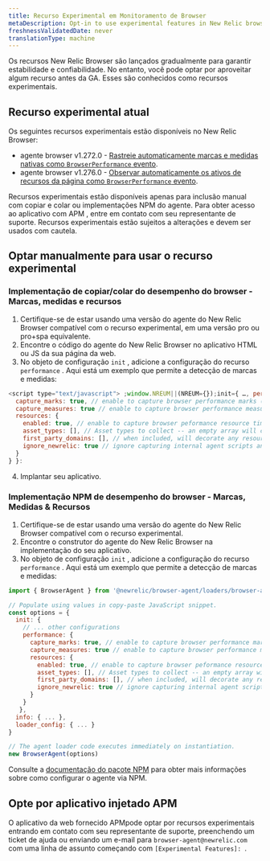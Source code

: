 ```yaml
---
title: Recurso Experimental em Monitoramento de Browser
metaDescription: Opt-in to use experimental features in New Relic browser monitoring before they're generally available.
freshnessValidatedDate: never
translationType: machine
---
```


Os recursos New Relic Browser são lançados gradualmente para garantir estabilidade e confiabilidade. No entanto, você pode optar por aproveitar algum recurso antes da GA. Esses são conhecidos como recursos experimentais.

## Recurso experimental atual

Os seguintes recursos experimentais estão disponíveis no New Relic Browser:

* agente browser v1.272.0 - [Rastreie automaticamente marcas e medidas nativas como `BrowserPerformance` evento](/docs/browser/new-relic-browser/browser-pro-features/marks-and-measures).
* agente browser v1.276.0 - [Observar automaticamente os ativos de recursos da página como `BrowserPerformance` evento](/docs/browser/new-relic-browser/browser-pro-features/page-resources).

<Callout variant="important">
  Recursos experimentais estão disponíveis apenas para inclusão manual com copiar e colar ou implementações NPM do agente. Para obter acesso ao aplicativo com APM , entre em contato com seu representante de suporte. Recursos experimentais estão sujeitos a alterações e devem ser usados com cautela.
</Callout>

## Optar manualmente para usar o recurso experimental

### Implementação de copiar/colar do desempenho do browser - Marcas, medidas e recursos

1. Certifique-se de estar usando uma versão do agente do New Relic Browser compatível com o recurso experimental, em uma versão pro ou pro+spa equivalente.
2. Encontre o código do agente do New Relic Browser no aplicativo HTML ou JS da sua página da web.
3. No objeto de configuração `init` , adicione a configuração do recurso `performance` . Aqui está um exemplo que permite a detecção de marcas e medidas:

```js
<script type="text/javascript"> ;window.NREUM||(NREUM={});init={ …, performance: {
  capture_marks: true, // enable to capture browser performance marks (default false)
  capture_measures: true // enable to capture browser performance measures (default false)
  resources: {
    enabled: true, // enable to capture browser peformance resource timings (default false)
    asset_types: [], // Asset types to collect -- an empty array will collect all types (default []). See https://developer.mozilla.org/en-US/docs/Web/API/PerformanceResourceTiming/initiatorType for the list of types.
    first_party_domains: [], // when included, will decorate any resource as a first party resource if matching (default [])
    ignore_newrelic: true // ignore capturing internal agent scripts and harvest calls (default true)
  }
} }:
```

4. Implantar seu aplicativo.

### Implementação NPM de desempenho do browser - Marcas, Medidas &amp; Recursos

1. Certifique-se de estar usando uma versão do agente do New Relic Browser compatível com o recurso experimental.
2. Encontre o construtor do agente do New Relic Browser na implementação do seu aplicativo.
3. No objeto de configuração `init` , adicione a configuração do recurso `performance` . Aqui está um exemplo que permite a detecção de marcas e medidas:

```js
import { BrowserAgent } from '@newrelic/browser-agent/loaders/browser-agent'

// Populate using values in copy-paste JavaScript snippet.
const options = {
  init: {
    // ... other configurations
    performance: {
      capture_marks: true, // enable to capture browser performance marks (default false)
      capture_measures: true // enable to capture browser performance measures (default false)
      resources: {
        enabled: true, // enable to capture browser peformance resource timings (default false)
        asset_types: [], // Asset types to collect -- an empty array will collect all types (default []). See https://developer.mozilla.org/en-US/docs/Web/API/PerformanceResourceTiming/initiatorType for the list of types.
        first_party_domains: [], // when included, will decorate any resource as a first party resource if matching (default [])
        ignore_newrelic: true // ignore capturing internal agent scripts and harvest calls (default true)
      }
    }
   },
  info: { ... },
  loader_config: { ... } 
}

// The agent loader code executes immediately on instantiation.
new BrowserAgent(options)
```

Consulte a [documentação do pacote NPM](https://www.npmjs.com/package/@newrelic/browser-agent) para obter mais informações sobre como configurar o agente via NPM.

## Opte por aplicativo injetado APM

O aplicativo da web fornecido APMpode optar por recursos experimentais entrando em contato com seu representante de suporte, preenchendo um ticket de ajuda ou enviando um e-mail para `browser-agent@newrelic.com` com uma linha de assunto começando com `[Experimental Features]: `.